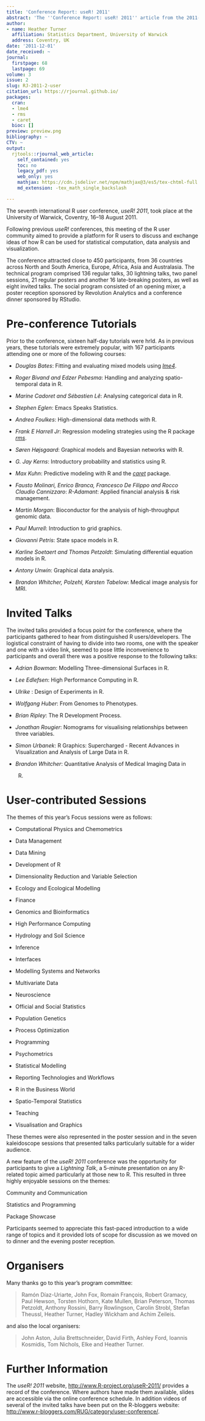 ```yaml
---
title: 'Conference Report: useR! 2011'
abstract: 'The ''Conference Report: useR! 2011'' article from the 2011-2 issue.'
author:
- name: Heather Turner
  affiliation: Statistics Department, University of Warwick
  address: Coventry, UK
date: '2011-12-01'
date_received: ~
journal:
  firstpage: 68
  lastpage: 69
volume: 3
issue: 2
slug: RJ-2011-2-user
citation_url: https://rjournal.github.io/
packages:
  cran:
  - lme4
  - rms
  - caret
  bioc: []
preview: preview.png
bibliography: ~
CTV: ~
output:
  rjtools::rjournal_web_article:
    self_contained: yes
    toc: no
    legacy_pdf: yes
    web_only: yes
    mathjax: https://cdn.jsdelivr.net/npm/mathjax@3/es5/tex-chtml-full.js
    md_extension: -tex_math_single_backslash

---
```


::: article
The seventh international R user conference, *useR! 2011*, took place at
the University of Warwick, Coventry, 16--18 August 2011.

Following previous *useR!* conferences, this meeting of the R user
community aimed to provide a platform for R users to discuss and
exchange ideas of how R can be used for statistical computation, data
analysis and visualization.

The conference attracted close to 450 participants, from 36 countries
across North and South America, Europe, Africa, Asia and Australasia.
The technical program comprised 136 regular talks, 30 lightning talks,
two panel sessions, 21 regular posters and another 16 late-breaking
posters, as well as eight invited talks. The social program consisted of
an opening mixer, a poster reception sponsored by Revolution Analytics
and a conference dinner sponsored by RStudio.

# Pre-conference Tutorials

Prior to the conference, sixteen half-day tutorials were hrld. As in
previous years, these tutorials were extremely popular, with 167
participants attending one or more of the following courses:

-   *Douglas Bates*: Fitting and evaluating mixed models using
    [*lme4*](https://CRAN.R-project.org/package=lme4).

-   *Roger Bivand and Edzer Pebesma*: Handling and analyzing
    spatio-temporal data in R.

-   *Marine Cadoret and Sébastien Lê*: Analysing categorical data in R.

-   *Stephen Eglen*: Emacs Speaks Statistics.

-   *Andrea Foulkes*: High-dimensional data methods with R.

-   *Frank E Harrell Jr*: Regression modeling strategies using the R
    package [*rms*](https://CRAN.R-project.org/package=rms).

-   *Søren Højsgaard*: Graphical models and Bayesian networks with R.

-   *G. Jay Kerns*: Introductory probability and statistics using R.

-   *Max Kuhn*: Predictive modeling with R and the
    [*caret*](https://CRAN.R-project.org/package=caret) package.

-   *Fausto Molinari, Enrico Branca, Francesco De Filippo and Rocco
    Claudio Cannizzaro*: *R-Adamant*: Applied financial analysis & risk
    management.

-   *Martin Morgan*: Bioconductor for the analysis of high-throughput
    genomic data.

-   *Paul Murrell*: Introduction to grid graphics.

-   *Giovanni Petris*: State space models in R.

-   *Karline Soetaert and Thomas Petzoldt*: Simulating differential
    equation models in R.

-   *Antony Unwin*: Graphical data analysis.

-   *Brandon Whitcher, Polzehl, Karsten Tabelow*: Medical image analysis
    for MRI.

# Invited Talks

The invited talks provided a focus point for the conference, where the
participants gathered to hear from distinguished R users/developers. The
logistical constraint of having to divide into two rooms, one with the
speaker and one with a video link, seemed to pose little inconvenience
to participants and overall there was a positive response to the
following talks:

-   *Adrian Bowman*: Modelling Three-dimensional Surfaces in R.

-   *Lee Edlefsen*: High Performance Computing in R.

-   *Ulrike *: Design of Experiments in R.

-   *Wolfgang Huber*: From Genomes to Phenotypes.

-   *Brian Ripley*: The R Development Process.

-   *Jonathan Rougier*: Nomograms for visualising relationships between
    three variables.

-   *Simon Urbanek*: R Graphics: Supercharged - Recent Advances in
    Visualization and Analysis of Large Data in R.

-   *Brandon Whitcher*: Quantitative Analysis of Medical Imaging Data in
    R.

# User-contributed Sessions

The themes of this year's Focus sessions were as follows:

-   Computational Physics and Chemometrics

-   Data Management

-   Data Mining

-   Development of R

-   Dimensionality Reduction and Variable Selection

-   Ecology and Ecological Modelling

-   Finance

-   Genomics and Bioinformatics

-   High Performance Computing

-   Hydrology and Soil Science

-   Inference

-   Interfaces

-   Modelling Systems and Networks

-   Multivariate Data

-   Neuroscience

-   Official and Social Statistics

-   Population Genetics

-   Process Optimization

-   Programming

-   Psychometrics

-   Statistical Modelling

-   Reporting Technologies and Workflows

-   R in the Business World

-   Spatio-Temporal Statistics

-   Teaching

-   Visualisation and Graphics

These themes were also represented in the poster session and in the
seven kaleidoscope sessions that presented talks particularly suitable
for a wider audience.

A new feature of the *useR! 2011* conference was the opportunity for
participants to give a *Lightning Talk*, a 5-minute presentation on any
R-related topic aimed particularly at those new to R. This resulted in
three highly enjoyable sessions on the themes:

::: compactitem
Community and Communication

Statistics and Programming

Package Showcase
:::

Participants seemed to appreciate this fast-paced introduction to a wide
range of topics and it provided lots of scope for discussion as we moved
on to dinner and the evening poster reception.

# Organisers

Many thanks go to this year's program committee:

> Ramón Díaz-Uriarte, John Fox, Romain François, Robert Gramacy, Paul
> Hewson, Torsten Hothorn, Kate Mullen, Brian Peterson, Thomas Petzoldt,
> Anthony Rossini, Barry Rowlingson, Carolin Strobl, Stefan Theussl,
> Heather Turner, Hadley Wickham and Achim Zeileis.

and also the local organisers:

> John Aston, Julia Brettschneider, David Firth, Ashley Ford, Ioannis
> Kosmidis, Tom Nichols, Elke and Heather Turner.

# Further Information

The *useR! 2011* website, <http://www.R-project.org/useR-2011/> provides
a record of the conference. Where authors have made them available,
slides are accessible via the online conference schedule. In addition
videos of several of the invited talks have been put on the R-bloggers
website: <http://www.r-bloggers.com/RUG/category/user-conference/>.
:::

